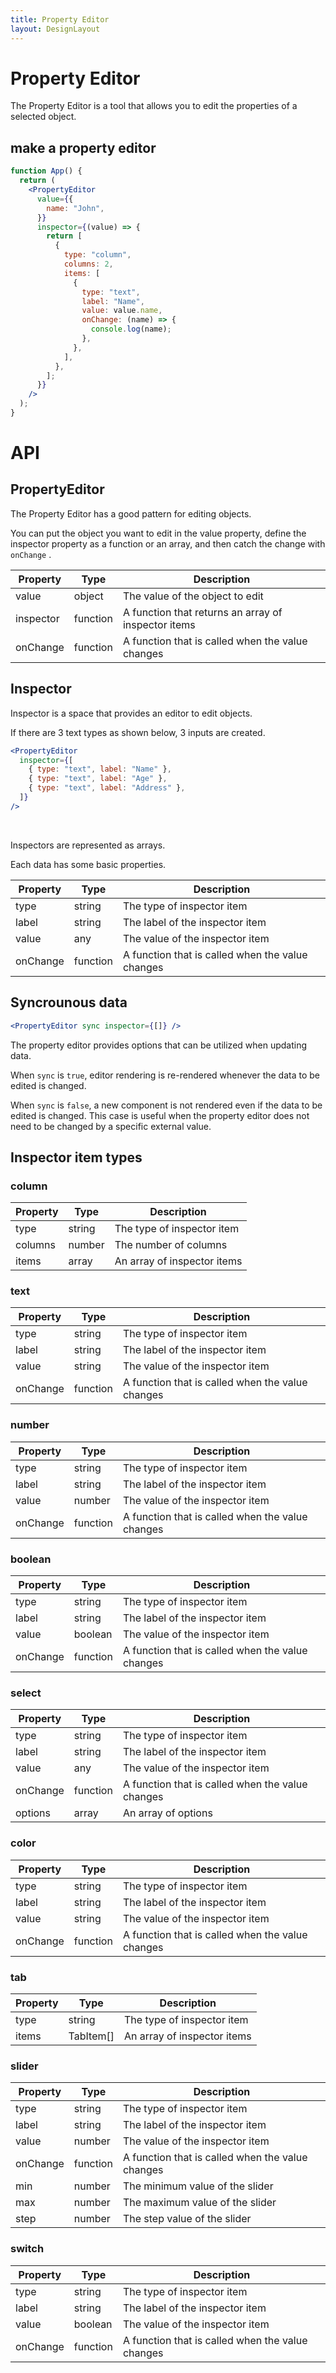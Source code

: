 ```yaml
---
title: Property Editor
layout: DesignLayout
---
```


  
# Property Editor

The Property Editor is a tool that allows you to edit the properties of a selected object.

<MainView />

## make a property editor

```jsx
function App() {
  return (
    <PropertyEditor
      value={{
        name: "John",
      }}
      inspector={(value) => {
        return [
          {
            type: "column",
            columns: 2,
            items: [
              {
                type: "text",
                label: "Name",
                value: value.name,
                onChange: (name) => {
                  console.log(name);
                },
              },
            ],
          },
        ];
      }}
    />
  );
}
```

# API

## PropertyEditor

The Property Editor has a good pattern for editing objects.

You can put the object you want to edit in the value property, define the inspector property as a function or an array, and then catch the change with `onChange` .

| Property  | Type     | Description                                         |
| --------- | -------- | --------------------------------------------------- |
| value     | object   | The value of the object to edit                     |
| inspector | function | A function that returns an array of inspector items |
| onChange  | function | A function that is called when the value changes    |

## Inspector

Inspector is a space that provides an editor to edit objects.

If there are 3 text types as shown below, 3 inputs are created.

```jsx
<PropertyEditor
  inspector={[
    { type: "text", label: "Name" },
    { type: "text", label: "Age" },
    { type: "text", label: "Address" },
  ]}
/>
```

&nbsp;

Inspectors are represented as arrays.

Each data has some basic properties.

| Property | Type     | Description                                      |
| -------- | -------- | ------------------------------------------------ |
| type     | string   | The type of inspector item                       |
| label    | string   | The label of the inspector item                  |
| value    | any      | The value of the inspector item                  |
| onChange | function | A function that is called when the value changes |

## Syncrounous data

```jsx
<PropertyEditor sync inspector={[]} />
```

The property editor provides options that can be utilized when updating data.

When `sync` is `true`, editor rendering is re-rendered whenever the data to be edited is changed.

When `sync` is `false`, a new component is not rendered even if the data to be edited is changed.
This case is useful when the property editor does not need to be changed by a specific external value.

## Inspector item types

### column

| Property | Type   | Description                 |
| -------- | ------ | --------------------------- |
| type     | string | The type of inspector item  |
| columns  | number | The number of columns       |
| items    | array  | An array of inspector items |

### text

| Property | Type     | Description                                      |
| -------- | -------- | ------------------------------------------------ |
| type     | string   | The type of inspector item                       |
| label    | string   | The label of the inspector item                  |
| value    | string   | The value of the inspector item                  |
| onChange | function | A function that is called when the value changes |

### number

| Property | Type     | Description                                      |
| -------- | -------- | ------------------------------------------------ |
| type     | string   | The type of inspector item                       |
| label    | string   | The label of the inspector item                  |
| value    | number   | The value of the inspector item                  |
| onChange | function | A function that is called when the value changes |

### boolean

| Property | Type     | Description                                      |
| -------- | -------- | ------------------------------------------------ |
| type     | string   | The type of inspector item                       |
| label    | string   | The label of the inspector item                  |
| value    | boolean  | The value of the inspector item                  |
| onChange | function | A function that is called when the value changes |

### select

| Property | Type     | Description                                      |
| -------- | -------- | ------------------------------------------------ |
| type     | string   | The type of inspector item                       |
| label    | string   | The label of the inspector item                  |
| value    | any      | The value of the inspector item                  |
| onChange | function | A function that is called when the value changes |
| options  | array    | An array of options                              |

### color

| Property | Type     | Description                                      |
| -------- | -------- | ------------------------------------------------ |
| type     | string   | The type of inspector item                       |
| label    | string   | The label of the inspector item                  |
| value    | string   | The value of the inspector item                  |
| onChange | function | A function that is called when the value changes |

### tab

| Property | Type      | Description                 |
| -------- | --------- | --------------------------- |
| type     | string    | The type of inspector item  |
| items    | TabItem[] | An array of inspector items |

### slider

| Property | Type     | Description                                      |
| -------- | -------- | ------------------------------------------------ |
| type     | string   | The type of inspector item                       |
| label    | string   | The label of the inspector item                  |
| value    | number   | The value of the inspector item                  |
| onChange | function | A function that is called when the value changes |
| min      | number   | The minimum value of the slider                  |
| max      | number   | The maximum value of the slider                  |
| step     | number   | The step value of the slider                     |

### switch

| Property | Type     | Description                                      |
| -------- | -------- | ------------------------------------------------ |
| type     | string   | The type of inspector item                       |
| label    | string   | The label of the inspector item                  |
| value    | boolean  | The value of the inspector item                  |
| onChange | function | A function that is called when the value changes |
